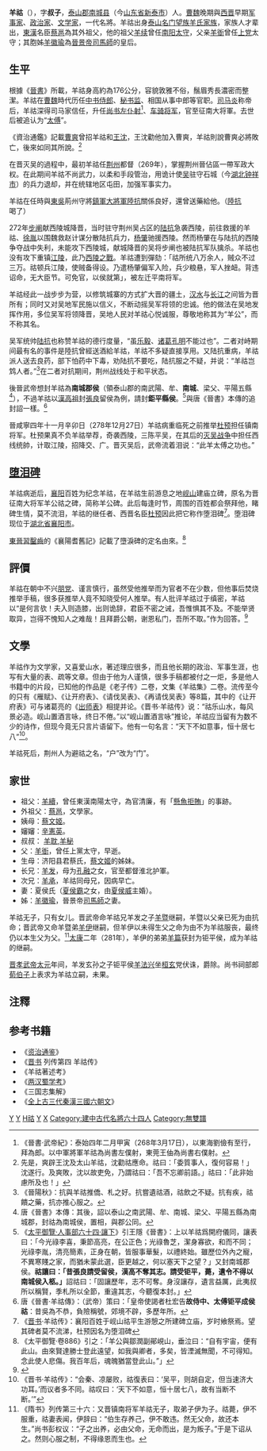 {{東亞男性歷史人物
|名稱 = 羊祜
|身份 = 太傅
|國家 = [[中國|中國]]
|時代 =  [[曹魏|曹魏]]→[[西晉|西晉]]
|主君 =
|屆數 =
|最高職務 =
|前任 = 
|繼任 = 
|圖片名稱 =Yang_Hu_illustration_Qing.jpg
|圖片大小 =250px
|圖片說明 =
|姓 =羊
|名 =祜
|姓名 =
|字 =叔子
|號=
|名乘 = <!--琉球士族用-->
|官職 =
|封爵 =
|封號 =
|位階 =
|御稱號 = <!--日本皇族之稱號-->
|宮號1 = <!--日本皇族之宮號-->
|宮號2 = <!--朝鮮王族之宮號-->
|封地 =
|神號 =
|尊號 =
|族裔 = 
|旗籍 = <!--清朝旗人專用-->
|氏族 =
|籍貫 = [[泰山郡|泰山郡]][[南城县_(古代)|南城县]]
|本貫 = <!--朝鮮人用-->
|祖籍 =
|本籍 =
|出身地 =
|府邸 =
|世系 = 
|初名 =
|乳名 = <!--日本、朝鮮、琉球以外人物用-->
|幼名 = <!--日本人用-->
|兒名 = <!--朝鮮人用-->
|童名 = <!--琉球人用-->
|小字 =
|別名 =
|法號 =
|院號 =
|其他名號 =
|出生日期 =221年
|出生地點 =
|婚年 =
|逝世日期 ={{death date and age|278|12|27|221}}
|逝世地點 =
|廟號 =
|諡號 =
|墓葬 =
|祠廟 =
|父親 =羊衜
|嫡母 =
|母親 =蔡氏
|繼父=
|繼母=
|養父=
|養母=
|猶父= <!--日本人用-->
|烏帽子親= <!--日本人、琉球人用-->
|元配 =
|正室 =
|妻 =夏侯氏 （[[夏侯霸|夏侯霸]]之女）
|繼室 =
|平妻 =
|側室 =
|元配之父 =
|元配之嫡母 =
|元配之母 =
|正室之父 =
|正室之嫡母 =
|正室之母 =
|妻之父 =
|妻之嫡母 =
|妻之母 =
|繼室之父 =
|繼室之嫡母 =
|繼室之母 =
|平妻之父 =
|平妻之嫡母 =
|平妻之母 =
|兄弟 =
|姊妹 =
|嫡兄弟 =
|嫡姊妹 =
|庶兄弟 =
|庶姊妹 =
|同胞兄弟 = 弟：羊承
|同胞姊妹 = 姊：羊徽瑜
|異母兄弟 = 兄：羊發
|異母姊妹 =
|異父兄弟 =
|異父姊妹 =
|繼兄弟 =
|繼姊妹 =
|子 =
|女 =
|嫡子 =
|嫡女 =
|庶子 =
|庶女 =
|養子 =
|養女 =
|猶子 = <!--日本人用-->
|婿養子 = <!--日本人用-->
|烏帽子子 = <!--日本人用-->
|繼子 =
|繼女 =
|其他親屬 =
|出身 = <!---此处指科举出身--->
|功名 = 
|經歷 = 
|著作 =
|注釋 =
}}
'''羊祜'''（{{bd|221年||278年|12月27日|catIdx=Y,羊}}），字'''叔子'''，[[泰山郡|泰山郡]][[南城县_(古代)|南城县]]（今[[山东省|山东省]][[新泰市|新泰市]]）人。[[曹魏|曹魏]]晚期與[[西晋|西晋]]早期[[军事家|军事家]]、[[政治家|政治家]]、[[文学家|文学家]]，一代名將。羊祜出身[[泰山羊氏|泰山名门望族羊氏家族]]，家族人才辈出，[[東漢|東漢]]名臣[[蔡邕|蔡邕]]為其外祖父，他的祖父[[羊续|羊续]]曾任[[南阳郡|南阳]][[太守|太守]]，父亲[[羊衜_(曹魏)|羊衜]]曾任[[上党|上党]]太守；其胞姊[[羊徽瑜|羊徽瑜]]為[[司馬師|晉景帝司馬師]]的皇后。

==生平==
根據《[[晉書|晉書]]》所載，羊祜身高約為176公分，容貌敦雅不俗，鬚眉秀長濃密而整潔。羊祜在[[曹魏|曹魏]]時代历任[[中书侍郎|中书侍郎]]、[[秘书监|秘书监]]、相国从事中郎等官职。[[司马炎|司马炎]]称帝后，羊祜深得司马家信任，升任[[尚书左仆射|尚书左仆射]]<ref>《晉書·武帝紀》：泰始四年二月甲寅（268年3月17日），以東海劉儉有至行，拜為郎。以中軍將軍羊祜為尚書左僕射，東莞王伷為尚書右僕射。</ref>、[[车骑将军|车骑将军]]，官至征南大将軍。去世后被追认为“[[太傅|太傅]]”。

《資治通鑑》記載[[曹爽|曹爽]]曾招羊祜和[[王沈_(太原)|王沈]]，王沈勸他加入曹爽，羊祜則說曹爽必將敗亡，後來如同其所說。<ref>先是，爽辟王沈及太山羊祜，沈勸祜應命。祜曰：「委質事人，復何容易！」沈遂行。及爽敗，沈以故吏免，乃謂祜曰：「吾不忘卿前語。」祜曰：「此非始慮所及也！」</ref>

在晋灭吴的過程中，最初羊祜任[[荆州_(古代)|荆州]]都督（269年），掌握荆州晉佔區一帶军政大权。在此期间羊祜不尚武力，以柔和手段管治，用诡计使[[孫吳|吴]]驻守石城（今[[湖北|湖北]][[钟祥市|钟祥市]]）的兵力退却，并在统辖地区屯田，加强军事实力。

羊祜在任時與[[東吳|東吳]]荊州守將[[鎮軍大將軍|鎮軍大將軍]][[陸抗|陸抗]]關係良好，還曾送藥給他。（[[陸抗|陸抗]]喝了）

272年[[步阐|步阐]]献西陵城降晋，当时驻守荆州吴占区的[[陆抗|陆抗]]急袭西陵，前往救援的羊祜、[[徐胤|徐胤]]以围魏救赵计谋分散陆抗兵力，[[杨肇|杨肇]]驰援西陵。然而杨肇在与陆抗的西陵争夺战中失利，未能攻下西陵城，献城降晋的吴将步阐也被陆抗军队擒杀。羊祜也没有攻下重镇[[江陵|江陵]]，此乃[[西陵之戰|西陵之戰]]。羊祜遭到彈劾：「祜所统八万余人，贼众不过三万。祜顿兵江陵，使贼备得设。乃遣杨肇偏军入险，兵少粮悬，军人挫衄。背违诏命，无大臣节。可免官，以侯就第」，被左迁平南将军。

羊祜经此一战步步为营，以修筑城寨的方式扩大晋的疆土，[[汉水|汉水]]与[[长江|长江]]之间皆为晋所有；同时又对吴地军民施以信义，不断动摇吴军将领的忠诚。他的做法在吴地发挥作用，多位吴军将领降晋，吴地人民对羊祜心悦诚服，尊敬地称其为“羊公”，而不称其名。

吴军统帅[[陆抗|陆抗]]也称赞羊祜的德行度量，“虽[[乐毅|乐毅]]、[[诸葛亮|诸葛孔明]]不能过也”。二者对峙期间最有名的事件是陸抗曾經送酒給羊祜，羊祜不多疑直接享用。又陆抗重病，羊祜派人送去良药，部下怕药中下毒，劝陆抗不要吃，陆抗服之不疑，并说：“羊祜岂鸩人者。”<ref>《晉陽秋》：抗與羊祜推僑、札之好。抗嘗遺祜酒，祜飲之不疑。抗有疾，祜饋之藥，抗亦推心服之。</ref>在二者对抗期间，荆州战线处于和平状态。

後晉武帝想封羊祜為'''南城郡侯'''（領泰山郡的南武陽、牟、'''南城'''、梁父、平陽五縣<ref>唐《晉書》本傳：其後，詔以泰山之南武陽、牟、南城、梁父、平陽五縣為南城郡，封祜為南城侯，置相，與郡公同。</ref>），不過羊祜以[[漢高祖|漢高祖]]封[[張良|張良]]留侯為例，請封'''鉅平縣侯'''。<ref>《[[s:太平御覽/0424|太平御覽·人事部六十四·讓下]]》引王隱《晉書》：上以羊祜爲開府儀同，讓表曰：「今光祿李喜，秉節高亮，在公正色；光祿魯芝，潔身寡欲，和而不同；光祿李胤，清亮簡素，正身在朝，皆服事華髮，以禮終始。雖歷位外內之寵，不異寒賤之家，而猶未蒙此選，臣更越之，何以塞天下之望？」又封南城郡侯。'''祜讓曰：「昔張良請受留侯，漢高不奪其志。請受钜平，薨，遺令不得以南城侯入柩。」'''詔祜曰：「固讓歷年，志不可奪。身沒讓存，遺言益厲，此夷叔所以稱賢，季札所以全節，重違其志，今聽復本封。」</ref>與唐《晉書》本傳的追封詔一樣。<ref>唐《晉書·羊祜傳》：（武帝）策曰：「皇帝使謁者杜宏告'''故侍中、太傅钜平成侯祜'''：昔吳為不恭，負險稱號，郊境不辟，多歷年所。</ref>

晉咸寧四年十一月辛卯日（278年12月27日）羊祜病重临死之前推举[[杜预|杜预]]担任镇南将军。杜预果真不负羊祜举荐，奇袭西陵，三陈平吴，在其后的[[晉滅吳之戰|灭吴战争]]中担任西线统帥，计取江陵，招降交、广。晋灭吴后，武帝流着泪说：“此羊太傅之功也。”

==[[堕泪碑|堕泪碑]]==
羊祜病逝后，[[襄阳|襄阳]]百姓为纪念羊祜，在羊祜生前游息之地[[岘山|岘山]]建庙立碑，原名为晋征南大将军羊公祜之碑，简称羊公碑。此后每逢时节，周围的百姓都会祭拜他，睹碑生情，莫不流泪，羊祜的继任者、西晋名臣[[杜预|杜预]]因此把它称作堕泪碑<ref>《[[晋书|晋书]]·羊祜传》：襄阳百姓于岘山祜平生游憩之所建碑立庙，岁时飨祭焉。望其碑者莫不流涕，杜预因名为堕泪碑</ref>。堕泪碑现位于[[湖北省|湖北省]][[襄阳市|襄阳市]]。

[[東晉|東晉]][[習鑿齒|習鑿齒]]的《襄陽耆舊記》記載了墮淚碑的定名由來。<ref>《太平御覽·卷886》引之：「羊公與鄒潤副鄖峴山，垂泣曰：“自有宇宙，便有此山。由來賢達勝士登此遠望，如我與卿者，多矣，皆湮滅無聞，不可得知。念此使人悲傷。我百年后，魂魄猶當登此山。”」</ref>

==評價==
羊祜在朝中不兴[[朋党|朋党]]、谨言慎行，虽然受他推举而为官者不在少数，但他事后焚烧推举手稿，很多获推举人竟不知晓受何人推举。有人批评羊祜过于缜密，羊祜以“是何言欤！夫入则造膝，出则诡辞，君臣不密之诫，吾惟惧其不及。不能举贤取异，岂得不愧知人之难哉！且拜爵公朝，谢恩私门，吾所不取。”作为回答。<ref>{{wikisource-inline |晉書/卷034|晉書卷34}}</ref>

==文學==
羊祜作为文学家，又喜爱山水，著述理应很多，而且他长期的政治、军事生涯，也写有大量的表、疏等文章。但由于他为人谨慎，很多手稿都被付之一炬，多是他人书籍中的片段，已知他的作品是《老子传》二卷，文集《羊祜集》二卷。流传至今的只有《雁赋》、《让开府表》、《请伐吴表》、《再请伐吴表》等8篇，其中的《让开府表》可与诸葛亮的《[[出师表|出师表]]》相提并论。《晋书·羊祜传》说：“祜乐山水，每风景必造。岘山置酒言咏，终日不倦。”以“岘山置酒言咏”推论，羊祜应当留有为数不少的诗作，但现今竟无只言片语留下。他有一句名言：“天下不如意事，恒十居七八”<ref>《晋书·羊祜传》：“会秦、凉屡败，祜復表曰：‘吴平，则胡自定，但当速济大功耳。’而议者多不同。祜叹曰：‘天下不如意，恒十居七八，故有当断不断。’”</ref>。

羊祜死后，荆州人为避祜之名，“户”改为“门”。

==家世==

*祖父：[[羊續|羊續]]，曾任東漢南陽太守，為官清廉，有「[[懸魚拒賄|懸魚拒賄]]」的事跡。
*外祖父：[[蔡邕|蔡邕]]，文學家。
*姨母：[[蔡文姬|蔡文姬]]。
*嬸嬸：[[辛憲英|辛憲英]]。
*叔叔： [[羊耽|羊耽]],[[羊秘|羊秘]]
*父：[[羊衜_(曹魏)|羊衜]]，曾任上黨太守，早逝。
*生母：济阳县君蔡氏，[[蔡文姬|蔡文姬]]的姊妹。
*长兄：[[羊发|羊发]]，母为[[孔融|孔融]]之女，官至都督淮北护軍。
*次兄：[[羊承|羊承]]，羊祜同母兄，因病早亡。
*妻：夏侯氏（[[夏侯霸|夏侯霸]]之女，由[[夏侯威|夏侯威]]主婚）。
*姊：[[羊徽瑜|羊徽瑜]]，晉景帝[[司馬師|司馬師]]之妻。

羊祜无子，只有女儿。晋武帝命羊祜兄羊发之子[[羊暨|羊暨]]继嗣，羊暨以父亲已死为由抗命；晋武帝又命羊暨弟[[羊伊|羊伊]]继嗣，但羊伊以未得生父之命为由不为羊祜服丧，最终仍以本生父为父。<ref>《隋书》列传第三十六：又晋镇南将军羊祜无子，取弟子伊为子。祜薨，伊不服重，祜妻表闻，伊辞曰：“伯生存养己，伊不敢违。然无父命，故还本生。”尚书彭权议：“子之出养，必由父命，无命而出，是为叛子。”于是下诏从之。然则心服之制，不得缘恩而生也。</ref>[[太康_(西晋)|太康]]二年（281年），羊伊的弟弟[[羊篇|羊篇]]获封为钜平侯，成为羊祜的继嗣。

[[晋孝武帝|晋孝武帝]][[太元_(东晋)|太元]]年间，羊发玄孙之子钜平侯[[羊法兴|羊法兴]]坐[[桓玄|桓玄]]党伏诛，爵除。尚书祠部郎[[荀伯子|荀伯子]]上表求为羊祜立嗣，未果。

==注釋==

{{reflist}}


==参考书籍==
* 《[[资治通鉴|资治通鉴]]》
* 《[[晋书|晋书]] 列传第四 羊祜传》
* 《羊祜著述考》
* 《[[两汉蜀学考|两汉蜀学考]]》
* 《三国志集解》
* 《[[全上古三代秦漢三國六朝文|全上古三代秦漢三國六朝文]]》

[[Category:西晋官员|Y]]
[[Category:西晋军事人物|Y]]
[[Category:泰山羊氏|H祜]]
[[Category:平邑人|Y]]
[[Category:羊姓|X]]
[[Category:建中古代名將六十四人|Category:建中古代名將六十四人]]
[[Category:無雙譜|Category:無雙譜]]